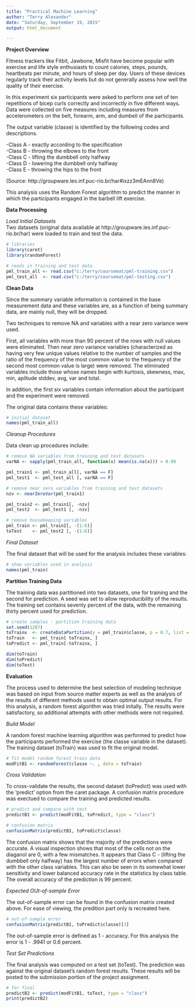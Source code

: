 ```yaml
---
title: "Practical Machine Learning"
author: "Terry Alexander"
date: "Saturday, September 19, 2015"
output: html_document

---
```


**Project Overview**  

Fitness trackers like Fitbit, Jawbone, Misfit have become popular with exercise and life style enthusiasts to count calories, steps, pounds, heartbeats per minute, and hours of sleep per day. Users of these devices regularly track their activity levels but do not generally assess how well the quality of their exercise.  

In this experiment six participants were asked to perform one set of ten repetitions of bicep curls correctly and incorrectly in five different ways.  Data were collected on five measures including measures from accelerometers on the belt, forearm, arm, and dumbell of the participants. 

The output variable (classe) is identified by the following codes and descriptions.  

-Class A - exactly according to the specification  
-Class B - throwing the elbows to the front  
-Class C - lifting the dumbbell only halfway  
-Class D - lowering the dumbbell only halfway  
-Class E - throwing the hips to the front  

(Source: http://groupware.les.inf.puc-rio.br/har#ixzz3mEAnn8Ve)  


This analysis uses the Random Forest algorithm to predict the manner in which the participants engaged in the barbell lift exercise.


**Data Processing**  

*Load Initial Datasets*  
Two datasets (original data available at  http://groupware.les.inf.puc-rio.br/har) were loaded to train and test the data.

```r
# libraries 
library(caret)
library(randomForest)

# reads in training and test data
pml_train_all <- read.csv("c:/terry/coursemat/pml-training.csv")
pml_test_all  <- read.csv("c:/terry/coursemat/pml-testing.csv")

```

**Clean Data**  

Since the summary variable information is contained in the base measurement data and these variables are, as a function of being summary data, are mainly null, they will be dropped.


Two techniques to remove NA and variables with a near zero variance were used.  

First, all variables with more than 90 percent of the rows with null values were eliminated.  Then near zero variance variables (characterized as having very few unique values relative to the number of samples and the ratio of the frequency of the most common value to the frequency of the second most common value is large) were removed.  The eliminated variables include those whose names begin with kurtosis, skewness, max, min, aplitude stddev, avg, var and total.  

In addition, the first six variables contain information about the participant and the experiment were removed.  

The original data contains these variables:  

```r
# initial dataset
names(pml_train_all)

```

*Cleanup Procedures*  

Data clean up procedures include:  

```r
# remove NA variables from training and test datasets
varNA <- sapply(pml_train_all, function(x) mean(is.na(x))) > 0.90

pml_train1 <- pml_train_all[, varNA == F]
pml_test1  <- pml_test_all [, varNA == F]

# remove near zero variables from training and test datasets
nzv <- nearZeroVar(pml_train1)

pml_train2 <- pml_train1[, -nzv]
pml_test2  <- pml_test1 [, -nzv]

# remove housekeeping variables
pml_train <- pml_train2[, -(1:6)] 
toTest    <- pml_test2 [, -(1:6)]

```

*Final Dataset*  

The final dataset that will be used for the analysis includes these variables:

```r
# show variables used in analysis
names(pml_train)

```

**Partition Training Data**  

The training data was partitioned into two datasets, one for training and the second for prediction.  A seed was set to allow reproducibility of the results.  The training set contains seventy percent of the data, with the remaining thirty percent used for prediction.  

```r
# create samples - partition training data
set.seed(1287)
toTrainx  <- createDataPartition(y = pml_train$classe, p = 0.7, list = FALSE)
toTrain   <- pml_train[ toTrainx, ]
toPredict <- pml_train[-toTrainx, ]

dim(toTrain)
dim(toPredict)
dim(toTest) 
```

**Evaluation**  

The process used to determine the best selection of modeling technique was based on input from source matter experts as well as the analysis of the results of different methods used to obtain optimal output results.  For this analysis, a random forest algorithm was tried initally.  The results were satisfactory, so additional attempts with other methods were not required.  

*Build Model*  

A random forest machine learning algorithm was performed to predict how the participants performed the exercise (the classe variable in the dataset).  The training dataset (toTrain) was used to fit the original model.  

```r
# fit model random forest train data
modFitB1 <- randomForest(classe ~. , data = toTrain)
```

*Cross Validation*  

To cross-validate the results, the second dataset (toPredict) was used with the 'predict' option from the caret package.  A confusion matrix procedure was exectued to compare the training and predicted results.  


```r
# predict and compare with test
predictB1 <- predict(modFitB1, toPredict, type = "class")

# confusion matrix
confusionMatrix(predictB1, toPredict$classe)

```

The confusion matrix shows that the majority of the predictions were accurate.  A visual inspection shows that most of the cells not on the diaganol are 0, with a few mismatches.  It appears that Class C - (lifting the dumbbell only halfway) has the largest number of errors when compared with the other class variables.  This can also be seen in its somewhat lower sensitivity and lower balanced accuracy rate in the statistics by class table.  The overall accuracy of the prediction is 99 percent.  

*Expected OUt-of-sample Error*  

The out-of-sample error can be found in the confusion matrix created above.  For ease of viewing, the predition part only is recreated here.  

```r
# out-of-sample error
confusionMatrix(predictB1, toPredict$classe)[3]

```

The out-of-sample error is defined as 1 - accuracy.  For this analysis the error is 1 - .9941 or 0.6 percent.  

*Test Set Predictions*  

The final analysis was computed on a test set (toTest).  The prediction was against the original dataset's random forest results.  These results will be posted to the submission portion of the project assignment.  

```r
# for final
predictB2 <- predict(modFitB1, toTest, type = "class")
print(predictB2)

```

